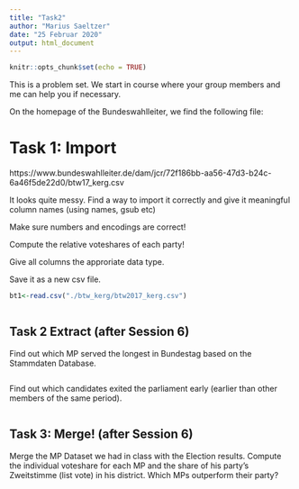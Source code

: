 ```yaml
---
title: "Task2"
author: "Marius Saeltzer"
date: "25 Februar 2020"
output: html_document
---
```


```r
knitr::opts_chunk$set(echo = TRUE)
```

This is a problem set. We start in course where your group members and me can help you if necessary.

On the homepage of the Bundeswahlleiter, we find the following file: 

# Task 1: Import

https://www.bundeswahlleiter.de/dam/jcr/72f186bb-aa56-47d3-b24c-6a46f5de22d0/btw17_kerg.csv

It looks quite messy. Find a way to import it correctly and give it meaningful column names (using names, gsub etc)

Make sure numbers and encodings are correct!

Compute the relative voteshares of each party!

Give all columns the approriate data type. 

Save it as a new csv file.
    
```r

bt1<-read.csv("./btw_kerg/btw2017_kerg.csv")



```

## Task 2 Extract (after Session 6)

Find out which MP served the longest in Bundestag based on the Stammdaten Database.

```r



```


Find out which candidates exited the parliament early (earlier than other members of the same period).
```r



```


## Task 3: Merge! (after Session 6)

Merge the MP Dataset we had in class with the Election results. Compute the individual voteshare for each MP and the share of his party's Zweitstimme (list vote) in his district. Which MPs outperform their party?
```r


```

